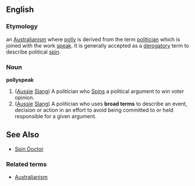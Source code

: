 ==English==
===Etymology===
an [[Australianism]] where [[polly]] is derived from the term [[politician]] which is joined with the work [[speak]]. It is generally accepted as a [[derogatory]] term to describe political [[spin]].

===Noun===
'''pollyspeak'''
# ([[Aussie]] [[Slang]]) A politician who [[Spin]]s a political argument to win voter opinion.
# ([[Aussie]] [[Slang]]) A politician who uses '''broad terms''' to describe an event, decision or action in an effort to avoid being committed to or held responsible for a given argument.

==See Also==
*[[Spin Doctor]]

===Related terms===
*[[Australianism]]